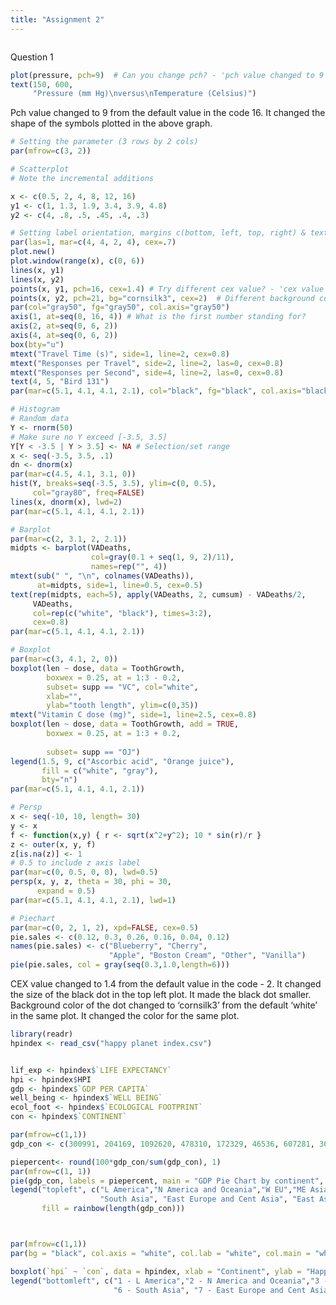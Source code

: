 ---
title: "Assignment 2"
---

```{r}

```

Question 1

```{r}
plot(pressure, pch=9)  # Can you change pch? - 'pch value changed to 9 from 16.'
text(150, 600, 
     "Pressure (mm Hg)\nversus\nTemperature (Celsius)")


```

Pch value changed to 9 from the default value in the code 16. It changed the shape of the symbols plotted in the above graph.

```{r}
# Setting the parameter (3 rows by 2 cols)
par(mfrow=c(3, 2))

# Scatterplot
# Note the incremental additions

x <- c(0.5, 2, 4, 8, 12, 16)
y1 <- c(1, 1.3, 1.9, 3.4, 3.9, 4.8)
y2 <- c(4, .8, .5, .45, .4, .3)

# Setting label orientation, margins c(bottom, left, top, right) & text size
par(las=1, mar=c(4, 4, 2, 4), cex=.7) 
plot.new()
plot.window(range(x), c(0, 6))
lines(x, y1)
lines(x, y2)
points(x, y1, pch=16, cex=1.4) # Try different cex value? - 'cex value changed to 1.4 from 2.'  
points(x, y2, pch=21, bg="cornsilk3", cex=2)  # Different background color - 'background color changed to cornsilk3 from white.'
par(col="gray50", fg="gray50", col.axis="gray50")
axis(1, at=seq(0, 16, 4)) # What is the first number standing for?
axis(2, at=seq(0, 6, 2))
axis(4, at=seq(0, 6, 2))
box(bty="u")
mtext("Travel Time (s)", side=1, line=2, cex=0.8)
mtext("Responses per Travel", side=2, line=2, las=0, cex=0.8)
mtext("Responses per Second", side=4, line=2, las=0, cex=0.8)
text(4, 5, "Bird 131")
par(mar=c(5.1, 4.1, 4.1, 2.1), col="black", fg="black", col.axis="black")

# Histogram
# Random data
Y <- rnorm(50)
# Make sure no Y exceed [-3.5, 3.5]
Y[Y < -3.5 | Y > 3.5] <- NA # Selection/set range
x <- seq(-3.5, 3.5, .1)
dn <- dnorm(x)
par(mar=c(4.5, 4.1, 3.1, 0))
hist(Y, breaks=seq(-3.5, 3.5), ylim=c(0, 0.5), 
     col="gray80", freq=FALSE)
lines(x, dnorm(x), lwd=2)
par(mar=c(5.1, 4.1, 4.1, 2.1))

# Barplot
par(mar=c(2, 3.1, 2, 2.1)) 
midpts <- barplot(VADeaths, 
                  col=gray(0.1 + seq(1, 9, 2)/11), 
                  names=rep("", 4))
mtext(sub(" ", "\n", colnames(VADeaths)),
      at=midpts, side=1, line=0.5, cex=0.5)
text(rep(midpts, each=5), apply(VADeaths, 2, cumsum) - VADeaths/2,
     VADeaths, 
     col=rep(c("white", "black"), times=3:2), 
     cex=0.8)
par(mar=c(5.1, 4.1, 4.1, 2.1))  

# Boxplot
par(mar=c(3, 4.1, 2, 0))
boxplot(len ~ dose, data = ToothGrowth,
        boxwex = 0.25, at = 1:3 - 0.2,
        subset= supp == "VC", col="white",
        xlab="",
        ylab="tooth length", ylim=c(0,35))
mtext("Vitamin C dose (mg)", side=1, line=2.5, cex=0.8)
boxplot(len ~ dose, data = ToothGrowth, add = TRUE,
        boxwex = 0.25, at = 1:3 + 0.2,
        
        subset= supp == "OJ")
legend(1.5, 9, c("Ascorbic acid", "Orange juice"), 
       fill = c("white", "gray"), 
       bty="n")
par(mar=c(5.1, 4.1, 4.1, 2.1))

# Persp
x <- seq(-10, 10, length= 30)
y <- x
f <- function(x,y) { r <- sqrt(x^2+y^2); 10 * sin(r)/r }
z <- outer(x, y, f)
z[is.na(z)] <- 1
# 0.5 to include z axis label
par(mar=c(0, 0.5, 0, 0), lwd=0.5)
persp(x, y, z, theta = 30, phi = 30, 
      expand = 0.5)
par(mar=c(5.1, 4.1, 4.1, 2.1), lwd=1)

# Piechart
par(mar=c(0, 2, 1, 2), xpd=FALSE, cex=0.5)
pie.sales <- c(0.12, 0.3, 0.26, 0.16, 0.04, 0.12)
names(pie.sales) <- c("Blueberry", "Cherry",
                      "Apple", "Boston Cream", "Other", "Vanilla")
pie(pie.sales, col = gray(seq(0.3,1.0,length=6)))
```

CEX value changed to 1.4 from the default value in the code - 2. It changed the size of the black dot in the top left plot. It made the black dot smaller. Background color of the dot changed to 'cornsilk3' from the default 'white' in the same plot. It changed the color for the same plot.

```{r}
library(readr)
hpindex <- read_csv("happy planet index.csv")


lif_exp <- hpindex$`LIFE EXPECTANCY`
hpi <- hpindex$HPI
gdp <- hpindex$`GDP PER CAPITA`
well_being <- hpindex$`WELL BEING`
ecol_foot <- hpindex$`ECOLOGICAL FOOTPRINT`
con <- hpindex$`CONTINENT`

par(mfrow=c(1,1))
gdp_con <- c(300991, 204169, 1092620, 478310, 172329, 46536, 607281, 366241)

piepercent<- round(100*gdp_con/sum(gdp_con), 1)
par(mfrow=c(1, 1))
pie(gdp_con, labels = piepercent, main = "GDP Pie Chart by continent", col = rainbow(length(gdp_con)))
legend("topleft", c("L America","N America and Oceania","W EU","ME Asia", "Africa", 
                    "South Asia", "East Europe and Cent Asia", "East Asia"), cex = 0.7,
       fill = rainbow(length(gdp_con)))




```

```{r}
par(mfrow=c(1,1))
par(bg = "black", col.axis = "white", col.lab = "white", col.main = "white", mar = c(5, 4, 4, 4) + 0.1)

boxplot(`hpi` ~ `con`, data = hpindex, xlab = "Continent", ylab = "Happiness Index", col = "white", border = "white", fill = 1:8)
legend("bottomleft", c("1 - L America","2 - N America and Oceania","3 - W EU","4 - ME Asia", "5 - Africa", 
                       "6 - South Asia", "7 - East Europe and Cent Asia", "8 - East Asia"), bg = "white",col = "white", border = "white", cex = 0.45)

```
